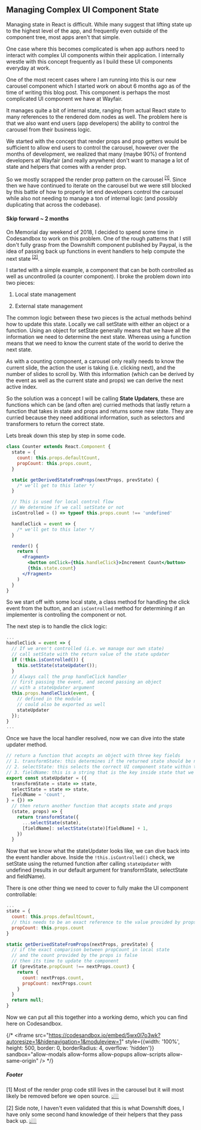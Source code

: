 ## Managing Complex UI Component State

Managing state in React is difficult. While many suggest that lifting state up to the highest level of the app, and frequently even outside of the component tree, most apps aren't that simple.

One case where this becomes complicated is when app authors need to interact with complex UI components within their application. I internally wrestle with this concept frequently as I build these UI components everyday at work.

One of the most recent cases where I am running into this is our new carousel component which I started work on about 6 months ago as of the time of writing this blog post. This component is perhaps the most complicated UI component we have at Wayfair.

It manages quite a bit of internal state, ranging from actual React state to many references to the rendered dom nodes as well. The problem here is that we also want end users (app developers) the ability to control the carousel from their business logic.

We started with the concept that render props and prop getters would be sufficient to allow end users to control the carousel, however over the months of development, we realized that many (maybe 90%) of frontend developers at Wayfair (and really anywhere) don't want to manage a lot of state and helpers that comes with a render prop.

So we mostly scrapped the render prop pattern on the carousel <sup><a id="fn1-content" href="#fn1">[1]</a></sup>. Since then we have continued to iterate on the carousel but we were still blocked by this battle of how to properly let end developers control the carousel while also not needing to manage a ton of internal logic (and possibly duplicating that across the codebase).

#### Skip forward ~ 2 months

On Memorial day weekend of 2018, I decided to spend some time in Codesandbox to work on this problem. One of the rough patterns that I still don't fully grasp from the Downshift component published by Paypal, is the idea of passing back up functions in event handlers to help compute the next state <sup><a id="fn2-content" href="#fn2">[2]</a></sup>.

I started with a simple example, a component that can be both controlled as well as uncontrolled (a counter component). I broke the problem down into two pieces:

1.  Local state management

2.  External state management

The common logic between these two pieces is the actual methods behind how to update this state. Locally we call setState with either an object or a function. Using an object for setState generally means that we have all the information we need to determine the next state. Whereas using a function means that we need to know the current state of the world to derive the next state.

As with a counting component, a carousel only really needs to know the current slide, the action the user is taking (i.e. clicking next), and the number of slides to scroll by. With this information (which can be derived by the event as well as the current state and props) we can derive the next active index.

So the solution was a concept I will be calling **State Updaters**, these are functions which can be (and often are) curried methods that lastly return a function that takes in state and props and returns some new state. They are curried because they need additional information, such as selectors and transformers to return the correct state.

Lets break down this step by step in some code.

```jsx
class Counter extends React.Component {
  state = {
    count: this.props.defaultCount,
    propCount: this.props.count,
  }

  static getDerivedStateFromProps(nextProps, prevState) {
    /* we'll get to this later */
  }

  // This is used for local control flow
  // We determine if we call setState or not
  isControlled = () => typeof this.props.count !== 'undefined'

  handleClick = event => {
    /* we'll get to this later */
  }

  render() {
    return (
      <Fragment>
        <button onClick={this.handleClick}>Increment Count</button>
        {this.state.count}
      </Fragment>
    )
  }
}
```

So we start off with some local state, a class method for handling the click event from the button, and an `isControlled` method for determining if an implementer is controlling the component or not.

The next step is to handle the click logic:

```js
...
handleClick = event => {
  // If we aren't controlled (i.e. we manage our own state)
  // call setState with the return value of the state updater
  if (!this.isControlled()) {
    this.setState(stateUpdater());
  }
  // Always call the prop handleClick handler
  // first passing the event, and second passing an object
  // with a stateUpdater argument
  this.props.handleClick(event, {
    // defined in the module
    // could also be exported as well
    stateUpdater
  });
}
...
```

Once we have the local handler resolved, now we can dive into the state updater method.

```js
// return a function that accepts an object with three key fields
// 1. transformState: this determines if the returned state should be nested
// 2. selectState: this selects the correct UI component state within the parent state
// 3. fieldName: this is a string that is the key inside state that we update
export const stateUpdater = ({
  transformState = state => state,
  selectState = state => state,
  fieldName = 'count',
} = {}) =>
  // then return another function that accepts state and props
  (state, props) => {
    return transformState({
      ...selectState(state),
      [fieldName]: selectState(state)[fieldName] + 1,
    })
  }
```

Now that we know what the stateUpdater looks like, we can dive back into the event handler above. Inside the `!this.isControlled()` check, we setState using the returned function after calling `stateUpdater` with undefined (results in our default argument for transformState, selectState and fieldName).

There is one other thing we need to cover to fully make the UI component controllable:

```jsx
...
state = {
  count: this.props.defaultCount,
  // this needs to be an exact reference to the value provided by props
  propCount: this.props.count
}

static getDerivedStateFromProps(nextProps, prevState) {
  // if the exact comparison between propCount in local state
  // and the count provided by the props is false
  // then its time to update the component
  if (prevState.propCount !== nextProps.count) {
    return {
      count: nextProps.count,
      propCount: nextProps.count
    }
  }
  return null;
}
```

Now we can put all this together into a working demo, which you can find here on Codesandbox.

{/* <iframe src="https://codesandbox.io/embed/5wx0l7o3wk?autoresize=1&hidenavigation=1&moduleview=1" style={{width: '100%', height: 500, border: 0, borderRadius: 4, overflow: 'hidden'}} sandbox="allow-modals allow-forms allow-popups allow-scripts allow-same-origin" /> */}

<footer>
  <h5>Footer</h5>
  <p id="fn1">
    [1] Most of the render prop code still lives in the carousel but it will most likely be removed before we open source. <a href="#fn1-content">👆🏼</a>
  </p>
  <p id="fn2">
    [2] Side note, I haven't even validated that this is what Downshift does, I have only some second hand knowledge of their helpers that they pass back up. <a href="#fn2-content">👆🏼</a>
  </p>
</footer>



